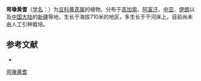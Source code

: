{{Speciesbox
| name = 弯喙黄耆
| status = 
| status_system = 
| image =
| genus = Astragalus
| species = campylorrhynchus
| authority = Fisch.
}}

'''弯喙黄耆'''（[[学名|学名]]：{{lang|la|''Astragalus campylorrhynchus''}}）为[[豆科|豆科]][[黄芪属|黄芪属]]的植物。分布于[[高加索|高加索]]、[[阿富汗|阿富汗]]、[[中亚|中亚]]、[[伊朗|伊朗]]以及[[中国大陆|中国大陆]]的[[新疆|新疆]]等地，生长于海拔710米的地区，多生长于干河床上，目前尚未由人工引种栽培。

== 参考文献 ==
<div class="references-small">
* {{cite web| url =http://www.bioinfo.cn/db05/KmzwSpecies.php?action=view&id=15657| title =弯喙黄耆| work =《中国高等植物数据库全库》| publisher =中国科学院微生物研究所| author =昆明植物研究所| accessdate =2009-02-24| deadurl =yes| archiveurl =https://web.archive.org/web/20160305045446/http://www.bioinfo.cn/db05/KmzwSpecies.php?action=view&id=15657| archivedate =2016-03-05}}
</div>
{{Taxonbar|from=Q11067886}}

[[Category:黄芪属|弯喙黄耆]]


{{植物小作品}}